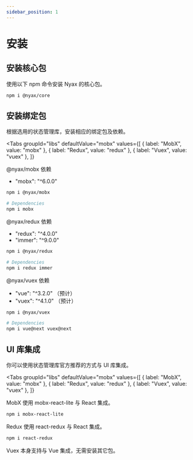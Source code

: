 ```yaml
---
sidebar_position: 1
---
```


# 安装


## 安装核心包

使用以下 npm 命令安装 Nyax 的核心包。

```sh
npm i @nyax/core
```

## 安装绑定包

根据选用的状态管理库，安装相应的绑定包及依赖。

<Tabs
  groupId="libs"
  defaultValue="mobx"
  values={[
    { label: "MobX", value: "mobx" },
    { label: "Redux", value: "redux" },
    { label: "Vuex", value: "vuex" },
  ]}
>
<TabItem value="mobx">

@nyax/mobx 依赖

- "mobx": "^6.0.0"

```sh
npm i @nyax/mobx

# Dependencies
npm i mobx
```

</TabItem>
<TabItem value="redux">

@nyax/redux 依赖

- "redux": "^4.0.0"
- "immer": "^9.0.0"

```sh
npm i @nyax/redux

# Dependencies
npm i redux immer
```

</TabItem>
<TabItem value="vuex">

@nyax/vuex 依赖

- "vue": "^3.2.0" （预计）
- "vuex": "^4.1.0" （预计）

```sh
npm i @nyax/vuex

# Dependencies
npm i vue@next vuex@next
```

</TabItem>
</Tabs>

## UI 库集成

你可以使用状态管理库官方推荐的方式与 UI 库集成。

<Tabs
  groupId="libs"
  defaultValue="mobx"
  values={[
    { label: "MobX", value: "mobx" },
    { label: "Redux", value: "redux" },
    { label: "Vuex", value: "vuex" },
  ]}
>
<TabItem value="mobx">

MobX 使用 mobx-react-lite 与 React 集成。

```sh
npm i mobx-react-lite
```

</TabItem>
<TabItem value="redux">

Redux 使用 react-redux 与 React 集成。

```sh
npm i react-redux
```

</TabItem>
<TabItem value="vuex">

Vuex 本身支持与 Vue 集成，无需安装其它包。

</TabItem>
</Tabs>
